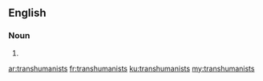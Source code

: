 ==English==

===Noun===
{{head|en|noun plural form}}

# {{plural of|transhumanist|lang=en}}

[[ar:transhumanists]]
[[fr:transhumanists]]
[[ku:transhumanists]]
[[my:transhumanists]]